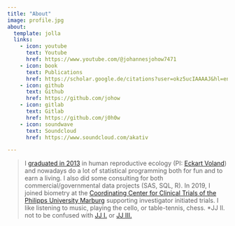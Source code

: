```yaml
---
title: "About"
image: profile.jpg
about:
  template: jolla
  links:
    - icon: youtube
      text: Youtube
      href: https://www.youtube.com/@johannesjohow7471
    - icon: book
      text: Publications
      href: https://scholar.google.de/citations?user=okz5ucIAAAAJ&hl=en
    - icon: github
      text: Github
      href: https://github.com/johow
    - icon: gitlab
      text: Gitlab
      href: https://github.com/j0h0w
    - icon: soundwave
      text: Soundcloud
      href: https://www.soundcloud.com/akativ

---
```


> I [graduated in 2013](http://dx.doi.org/10.22029/jlupub-10249) in human reproductive ecology (PI: [Eckart Voland](https://www.eckart-voland.de)) and nowadays do a lot of statistical programming both for fun and to earn a living. I also did some consulting for both commercial/governmental data projects (SAS, SQL, R). In 2019, I joined biometry at the [Coordinating Center for Clinical Trials of the Philipps University Marburg](ww.uni-marburg.de/en/fb20/departments/kks) supporting investigator initiated trials. I like listening to music, playing the cello, or table-tennis, chess.
> *JJ II. not to be confused with [JJ I.](https://de.wikipedia.org/wiki/Joachim_Johow) or [JJ III.](https://www.google.com/search?q=%22jonathan+johow%229)

